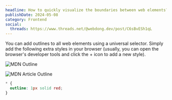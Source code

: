 ```yaml
---
headline: How to quickly visualize the boundaries between web elements?
publishDate: 2024-05-08
category: Frontend
social:
  threads: https://www.threads.net/@webdong.dev/post/C6sBvESh1qL
---
```


You can add outlines to all web elements using a universal selector. Simply add the following extra styles in your browser (usually, you can open the browser's developer tools and click the + icon to add a new style).

![MDN Outline](./mdn-outline.webp)

![MDN Article Outline](./mdn-article-outline.webp)

```css
* {
  outline: 1px solid red;
}
```
